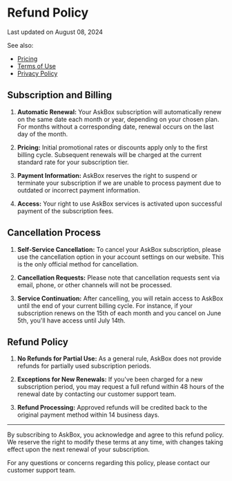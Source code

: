 # Refund Policy

Last updated on August 08, 2024

See also:
- [Pricing](/pricing)
- [Terms of Use](/terms)
- [Privacy Policy](/privacy)

## Subscription and Billing

1. **Automatic Renewal:** Your AskBox subscription will automatically renew on the same date each month or year, depending on your chosen plan.
For months without a corresponding date, renewal occurs on the last day of the month.

2. **Pricing:** Initial promotional rates or discounts apply only to the first billing cycle.
Subsequent renewals will be charged at the current standard rate for your subscription tier.

3. **Payment Information:** AskBox reserves the right to suspend or terminate your subscription if we are unable to process payment due to outdated or incorrect payment information.

4. **Access:** Your right to use AskBox services is activated upon successful payment of the subscription fees.

## Cancellation Process

1. **Self-Service Cancellation:** To cancel your AskBox subscription, please use the cancellation option in your account settings on our website.
This is the only official method for cancellation.

2. **Cancellation Requests:** Please note that cancellation requests sent via email, phone, or other channels will not be processed.

3. **Service Continuation:** After cancelling, you will retain access to AskBox until the end of your current billing cycle.
For instance, if your subscription renews on the 15th of each month and you cancel on June 5th, you'll have access until July 14th.

## Refund Policy

1. **No Refunds for Partial Use:** As a general rule, AskBox does not provide refunds for partially used subscription periods.

2. **Exceptions for New Renewals:** If you've been charged for a new subscription period, you may request a full refund within 48 hours of the renewal date by contacting our customer support team.
   
3. **Refund Processing:** Approved refunds will be credited back to the original payment method within 14 business days.

---

By subscribing to AskBox, you acknowledge and agree to this refund policy.
We reserve the right to modify these terms at any time, with changes taking effect upon the next renewal of your subscription.

For any questions or concerns regarding this policy, please contact our customer support team.
